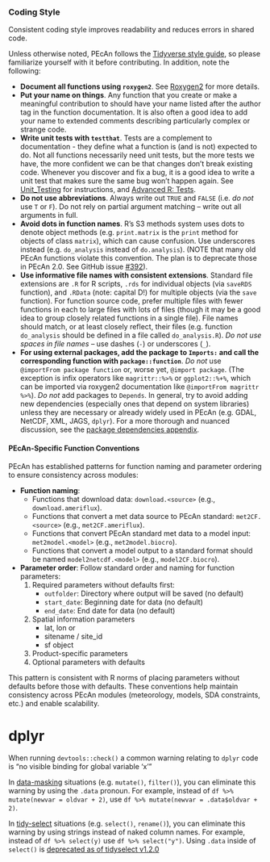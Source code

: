 ### Coding Style {#developer-codestyle}

Consistent coding style improves readability and reduces errors in
shared code.

Unless otherwise noted, PEcAn follows the [Tidyverse style guide](https://style.tidyverse.org/), so please familiarize yourself with it before contributing.
In addition, note the following:

- **Document all functions using `roxygen2`**.
See [Roxygen2](#developer-roxygen) for more details.
- **Put your name on things**.
Any function that you create or make a meaningful contribution to should have your name listed after the author tag in the function documentation.
It is also often a good idea to add your name to extended comments describing particularly complex or strange code.
- **Write unit tests with `testthat`**.
Tests are a complement to documentation - they define what a function is (and is not) expected to do.
Not all functions necessarily need unit tests, but the more tests we have, the more confident we can be that changes don't break existing code.
Whenever you discover and fix a bug, it is a good idea to write a unit test that makes sure the same bug won't happen again.
See [Unit_Testing](#developer-testing) for instructions, and [Advanced R: Tests](http://r-pkgs.had.co.nz/tests.html).
- **Do not use abbreviations**.
Always write out `TRUE` and `FALSE` (i.e. _do not_ use `T` or `F`).
Do not rely on partial argument matching -- write out all arguments in full.
- **Avoid dots in function names**.
R's S3 methods system uses dots to denote object methods (e.g. `print.matrix` is the `print` method for objects of class `matrix`), which can cause confusion.
Use underscores instead (e.g. `do_analysis` instead of `do.analysis`).
(NOTE that many old PEcAn functions violate this convention. The plan is to deprecate those in PEcAn 2.0. See GitHub issue [#392](https://github.com/PecanProject/pecan/issues/392)).
- **Use informative file names with consistent extensions**.
Standard file extensions are `.R` for R scripts, `.rds` for individual objects (via `saveRDS` function), and `.RData` (note: capital D!) for multiple objects (via the `save` function).
For function source code, prefer multiple files with fewer functions in each to large files with lots of files (though it may be a good idea to group closely related functions in a single file).
File names should match, or at least closely reflect, their files (e.g. function `do_analysis` should be defined in a file called `do_analysis.R`).
_Do not use spaces in file names_ -- use dashes (`-`) or underscores (`_`). 
- **For using external packages, add the package to `Imports:` and call the corresponding function with `package::function`**.
_Do not_ use `@importFrom package function` or, worse yet, `@import package`.
(The exception is infix operators like `magrittr::%>%` or `ggplot2::%+%`, which can be imported via roxygen2 documentation like `@importFrom magrittr %>%`).
_Do not_ add packages to `Depends`.
In general, try to avoid adding new dependencies (especially ones that depend on system libraries) unless they are necessary or already widely used in PEcAn (e.g. GDAL, NetCDF, XML, JAGS, `dplyr`).
For a more thorough and nuanced discussion, see the [package dependencies appendix](#package-dependencies).

#### PEcAn-Specific Function Conventions {#pecan-function-conventions}

PEcAn has established patterns for function naming and parameter ordering to ensure consistency across modules:

- **Function naming**: 
  - Functions that download data: `download.<source>` (e.g., `download.ameriflux`).
  - Functions that convert a met data source to PEcAn standard: `met2CF.<source>` (e.g., `met2CF.ameriflux`).
  - Functions that convert PEcAn standard met data to a model input: `met2model.<model>` (e.g., `met2model.biocro`).
  - Functions that convert a model output to a standard format should be named `model2netcdf.<model>` (e.g., `model2CF.biocro`).

- **Parameter order**: Follow standard order and naming for function parameters:
  1. Required parameters without defaults first:
     - `outfolder`: Directory where output will be saved (no default)
     - `start_date`: Beginning date for data (no default)
     - `end_date`: End date for data (no default)
  2. Spatial information parameters
       - lat, lon or
       - sitename / site_id
       - sf object
  3. Product-specific parameters
  4. Optional parameters with defaults

This pattern is consistent with R norms of placing parameters without defaults before those with defaults. 
These conventions help maintain consistency across PEcAn modules (meteorology, models, SDA constraints, etc.) 
and enable scalability.


# dplyr

When running `devtools::check()` a common warning relating to `dplyr` code is "no visible binding for global variable 'x'"

In [data-masking](https://dplyr.tidyverse.org/articles/programming.html#data-masking) situations (e.g. `mutate()`, `filter()`), you can eliminate this warning by using the `.data` pronoun.  For example, instead of `df %>% mutate(newvar = oldvar + 2)`, use `df %>% mutate(newvar = .data$oldvar + 2)`.

In [tidy-select](https://dplyr.tidyverse.org/articles/programming.html#data-masking) situations (e.g. `select()`, `rename()`), you can eliminate this warning by using strings instead of naked column names. For example, instead of `df %>% select(y)` use `df %>% select("y")`.  Using `.data` inside of `select()` is [deprecated as of tidyselect v1.2.0](https://tidyselect.r-lib.org/news/index.html#lifecycle-changes-1-2-0)
